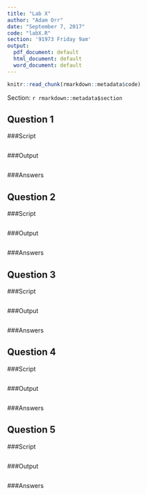 ```yaml
---
title: "Lab X"
author: "Adam Orr"
date: "September 7, 2017"
code: "labX.R"
section: '91973 Friday 9am'
output:
  pdf_document: default
  html_document: default
  word_document: default
---
```




```r
knitr::read_chunk(rmarkdown::metadata$code)
```

Section: `r rmarkdown::metadata$section`

## Question 1
###Script
```r
```

###Output
```r
```

###Answers

## Question 2
###Script
```r
```
###Output
```r
```

###Answers


## Question 3
###Script
```r
```
###Output
```r
```

###Answers

## Question 4
###Script
```r
```
###Output
```r
```

###Answers

## Question 5
###Script
```r
```
###Output
```r
```

###Answers

